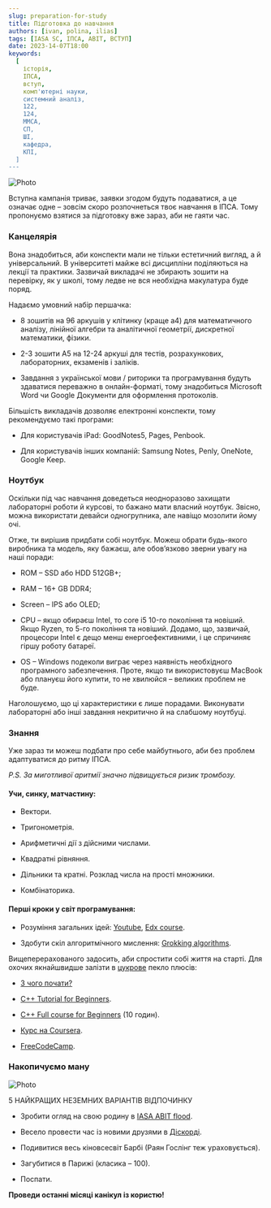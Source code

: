 ```yaml
---
slug: preparation-for-study
title: Підготовка до навчання
authors: [ivan, polina, ilias]
tags: [IASA SC, ІПСА, ABIT, ВСТУП]
date: 2023-14-07T18:00
keywords:
  [
    історія,
    ІПСА,
    вступ,
    комп'ютерні науки,
    системний аналіз,
    122,
    124,
    ММСА,
    СП,
    ШІ,
    кафедра,
    КПІ,
  ]
---
```


![Photo](./title.png)

<!--truncate-->

Вступна кампанія триває, заявки згодом будуть подаватися, а це означає одне – зовсім скоро розпочнеться твоє навчання в ІПСА. Тому пропонуємо взятися за підготовку вже зараз, аби не гаяти час.

### Канцелярія

Вона знадобиться, аби конспекти мали не тільки естетичний вигляд, а й універсальний. В університеті майже всі дисципліни поділяються на лекції та практики. Зазвичай викладачі не збирають зошити на перевірку, як у школі, тому ледве не вся необхідна макулатура буде поряд.

Надаємо умовний набір першачка:

+ 8 зошитів на 96 аркушів у клітинку (краще а4) для  математичного аналізу, лінійної алгебри та аналітичної геометрії, дискретної математики, фізики.

+ 2-3 зошити А5 на 12-24 аркуші для тестів, розрахункових, лабораторних, екзаменів і заліків.

+ Завдання з української мови / риторики та програмування будуть здаватися переважно в онлайн-форматі, тому знадобиться Microsoft Word чи Google Документи для оформлення протоколів.

Більшість викладачів дозволяє електронні конспекти, тому рекомендуємо такі програми:

+ Для користувачів iPad: GoodNotes5, Pages, Penbook.

+ Для користувачів інших компаній: Samsung Notes, Penly, OneNote, Google Keep.

### Ноутбук

Оскільки під час навчання доведеться неодноразово захищати лабораторні роботи й курсові, то бажано мати власний ноутбук. Звісно, можна використати девайси одногрупника, але навіщо мозолити йому очі.

Отже, ти вирішив придбати собі ноутбук. Можеш обрати будь-якого виробника та модель, яку бажаєш, але обов’язково зверни увагу на наші поради:

+ ROM – SSD або HDD 512GB+;

+ RAM – 16+ GB DDR4;

+ Screen – IPS або OLED;

+ CPU – якщо обираєш Intel, то core i5 10-го покоління та новіший. Якщо Ryzen, то 5-го покоління та новіший. Додамо, що, зазвичай, процесори Intel є дещо менш енергоефективними, і це спричиняє гіршу роботу батареї.

+ OS – Windows подеколи виграє через наявність необхідного програмного забезпечення. Проте, якщо ти використовуєш MacBook або плануєш його купити, то не хвилюйся – великих проблем не буде.

Наголошуємо, що ці характеристики є лише порадами. Виконувати лабораторні або інші завдання некритично й на слабшому ноутбуці.

### Знання

Уже зараз ти можеш подбати про себе майбутнього, аби без проблем адаптуватися до ритму ІПСА.

_P.S. За миготливої аритмії значно підвищується ризик тромбозу._

#### Учи, синку, матчастину:

+ Вектори.

+ Тригонометрія.

+ Арифметичні дії з дійсними числами.

+ Квадратні рівняння.

+ Дільники та кратні. Розклад числа на прості множники.

+ Комбінаторика.

#### Перші кроки у світ програмування:

+ Розуміння загальних ідей: [Youtube](https://youtube.com/playlist?list=PLhQjrBD2T380F_inVRXMIHCqLaNUd7bN4), [Edx course](https://www.edx.org/course/introduction-computer-science-harvardx-cs50x).

+ Здобути скіл алгоритмічного мислення: [Grokking algorithms](https://edu.anarcho-copy.org/Algorithm/grokking-algorithms-illustrated-programmers-curious.pdf).

Вищеперерахованого задосить, аби спростити собі життя на старті. Для охочих якнайшвидше залізти в [цукрове](https://uk.wikipedia.org/wiki/%D0%A1%D0%B8%D0%BD%D1%82%D0%B0%D0%BA%D1%81%D0%B8%D1%87%D0%BD%D0%B8%D0%B9_%D1%86%D1%83%D0%BA%D0%BE%D1%80) пекло плюсів: 

+ [З чого почати?](https://code.visualstudio.com/docs/languages/cpp)

+ [C++ Tutorial for Beginners](https://www.youtube.com/watch?v=vLnPwxZdW4Y).

+ [C++ Full course for Beginners](https://www.youtube.com/watch?v=GQp1zzTwrIg) (10 годин).

+ [Курс на Coursera](https://www.coursera.org/programs/igor-sikorsky-kyiv-polytechnic-institute-on-coursera-1uynq/specializations/coding-for-everyone).

+ [FreeCodeCamp](https://www.freecodecamp.org/).

### Накопичуємо ману

![Photo](./gb.jpg)

5 НАЙКРАЩИХ НЕЗЕМНИХ ВАРІАНТІВ ВІДПОЧИНКУ

+ Зробити огляд на свою родину в [IASA ABIT flood](https://t.me/abitiasa_flood).

+ Весело провести час із новими друзями в [Діскорді](https://discord.gg/CQScEFRA).

+ Подивитися весь кіновсесвіт Барбі (Раян Гослінг теж ураховується).

+ Загубитися в Парижі (класика – 100).

+ Поспати.

**Проведи останні місяці канікул із користю!**

